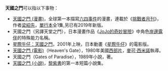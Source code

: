 '''天國之門'''可以指以下事物：
*[[天國之門_(漫畫)|天國之門 (漫畫)]]，全球第一本描寫[[六四事件|六四事件]]的漫畫，連載於《[[挑戰者月刊|挑戰者月刊]]》，作者[[梁紹先|梁紹先]]，[[單行本|單行本]]全1集,另已有2019年新版。
*天國之門（另譯天堂之門），日本漫畫作品《[[JoJo的奇妙冒險|JoJo的奇妙冒險]]》中角色[[不滅鑽石|岸邊露伴]]的特殊能力名稱。
*[[星際牛仔：天國之門|星際牛仔：天國之門]]，2001年上映，日本動畫《[[星際牛仔|星際牛仔]]》的電影版。
*[[天國之門_(電影)|天國之門 (電影)]]（Heaven's Gate），1980年美國[[西部片|西部片]]，[[麥可·西米諾|麥可·西米諾]]執導。
*天國之門（Gates of Paradise），1989年小說，{{link-en|V.C.安茱魯絲|V. C. Andrews}}著。
*[[天國之門_(小說)|天國之門 (小說)]]，[[黎紫書|黎紫書]]的第一本短篇小說集。

{{disambig|Cat=四字作品消歧義}}
